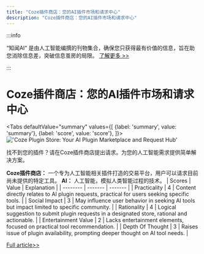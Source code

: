 ```yaml
---
title: "Coze插件商店：您的AI插件市场和请求中心"
description: "Coze插件商店：您的AI插件市场和请求中心"
---
```



:::info

“知闻AI“ 是由人工智能编撰的刊物集合，确保您只获得最有价值的信息，旨在助您消除信息差，突破信息茧房的局限。  [了解更多 >>](/)

:::

# Coze插件商店：您的AI插件市场和请求中心


<Tabs
	defaultValue="summary"
	values={[
	{label: 'summary', value: 'summary'},
	{label: 'score', value: 'score'},
]}>
<TabItem value="summary">
<img
  src="https://image.informedainews.com/2024/06/08/To-9G5-1717825169-0.jpg"
  alt="'Coze Plugin Store: Your AI Plugin Marketplace and Request Hub'"
/>



找不到您的插件？请在Coze插件商店提出请求。为您的人工智能需求提供简单解决方案。

**Coze插件商店：** 一个专为人工智能相关插件打造的交易平台，用户可以请求目前尚未提供的特定工具。
**AI：** 人工智能，模拟人类智能过程的技术。
</TabItem>
<TabItem value="score">
	| Scores     | Value   | Explanation |
	| -------- | ------- | ------- |
	| Practicality  | 4    | Content directly relates to AI plugin requests, practical for users seeking specific tools.    |
	| Social Impact | 3     | May influence user behavior in seeking AI tools but impact limited to specific community.    |
	| Rationality    | 4    | Logical suggestion to submit plugin requests in a designated store, rational and actionable.    |
	| Entertainment Value    | 2    | Lacks entertainment elements, focused on practical tool recommendation.    |
	| Depth Of Thought    | 3    | Raises issue of plugin availability, prompting deeper thought on AI tool needs.    |
</TabItem>
</Tabs>

[Full article>>](https://x.com/CozeHQ/status/1799198116903583964)
